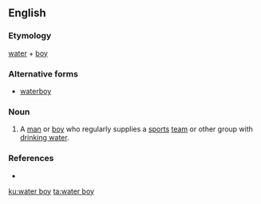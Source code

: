 {{also|waterboy}}
==English==

===Etymology===
[[water]] + [[boy]]

===Alternative forms===
* [[waterboy]]

===Noun===
{{en-noun}}

# A [[man]] or [[boy]] who regularly supplies a [[sports]] [[team]] or other group with [[drinking water]].

===References===
* {{R:Websters}}

[[ku:water boy]]
[[ta:water boy]]